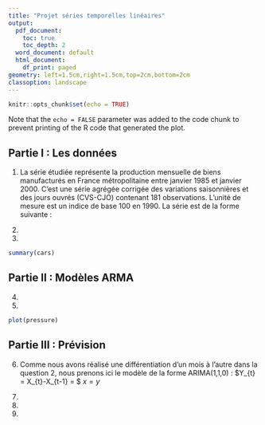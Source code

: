 ```yaml
---
title: "Projet séries temporelles linéaires"
output:
  pdf_document:
    toc: true
    toc_depth: 2
  word_document: default
  html_document:
    df_print: paged
geometry: left=1.5cm,right=1.5cm,top=2cm,bottom=2cm
classoption: landscape
---
```


```r
knitr::opts_chunk$set(echo = TRUE)
```

Note that the `echo = FALSE` parameter was added to the code chunk to prevent printing of the R code that generated the plot.

## Partie I : Les données

1. La série étudiée représente la production mensuelle de biens manufacturés en France métropolitaine entre janvier 1985 et janvier 2000. C'est une série agrégée corrigée des variations saisonnières et des jours ouvrés (CVS-CJO) contenant 181 observations. L'unité de mesure est un indice de base 100 en 1990.
La série est de la forme suivante : 

2.

3.

```r
summary(cars)
```

## Partie II : Modèles ARMA

4.

5.

```r
plot(pressure)
```

## Partie III : Prévision

6. Comme nous avons réalisé une différentiation d'un mois à l'autre dans la question 2, nous prenons ici le modèle de la forme ARIMA(1,1,0) :
$Y_{t} = X_{t}-X_{t-1} = $
$x = y$

7.

8.

9.
